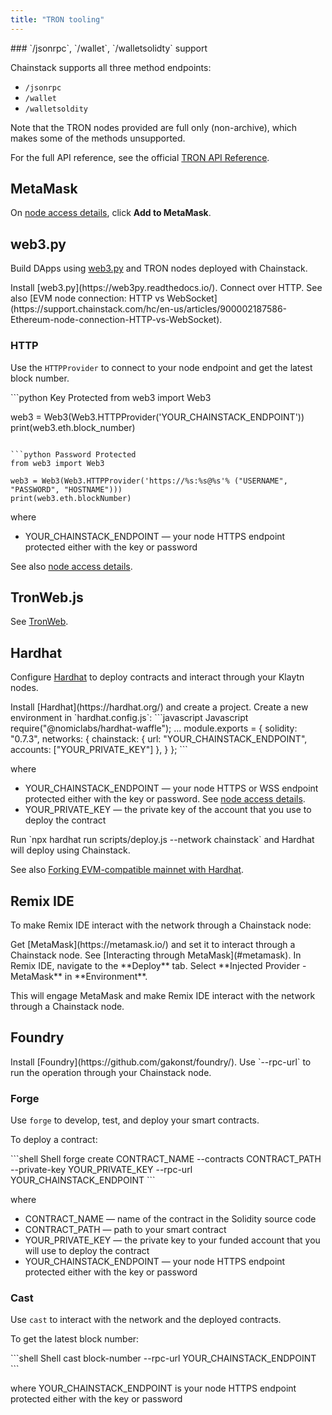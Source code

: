 ```yaml
---
title: "TRON tooling"
---
```


<Info>
  ### `/jsonrpc`, `/wallet`, `/walletsolidty` support

  Chainstack supports all three method endpoints:

  * `/jsonrpc`
  * `/wallet`
  * `/walletsoldity`

  Note that the TRON nodes provided are full only (non-archive), which makes some of the methods unsupported.
</Info>

For the full API reference, see the official [TRON API Reference](https://developers.tron.network/reference/).

## MetaMask

On [node access details](/docs/manage-your-node#view-node-access-and-credentials), click **Add to MetaMask**.

## web3.py

Build DApps using [web3.py](https://github.com/ethereum/web3.py) and TRON nodes deployed with Chainstack.

<Steps>
  <Step>
    Install [web3.py](https://web3py.readthedocs.io/).
  </Step>
  <Step>
    Connect over HTTP. See also [EVM node connection: HTTP vs WebSocket](https://support.chainstack.com/hc/en-us/articles/900002187586-Ethereum-node-connection-HTTP-vs-WebSocket).
  </Step>
</Steps>

### HTTP

Use the `HTTPProvider` to connect to your node endpoint and get the latest block number.

<CodeGroup>
  ```python Key Protected
  from web3 import Web3

  web3 = Web3(Web3.HTTPProvider('YOUR_CHAINSTACK_ENDPOINT'))
  print(web3.eth.block_number)
  ```

  ```python Password Protected
  from web3 import Web3

  web3 = Web3(Web3.HTTPProvider('https://%s:%s@%s'% ("USERNAME", "PASSWORD", "HOSTNAME")))
  print(web3.eth.blockNumber)
  ```
</CodeGroup>

where

* YOUR\_CHAINSTACK\_ENDPOINT — your node HTTPS endpoint protected either with the key or password

See also [node access details](/docs/manage-your-node#view-node-access-and-credentials).

## TronWeb.js

See [TronWeb](https://tronweb.network/).

## Hardhat

Configure [Hardhat](https://hardhat.org/) to deploy contracts and interact through your Klaytn nodes.

<Steps>
  <Step>
    Install [Hardhat](https://hardhat.org/) and create a project.
  </Step>
  <Step>
    Create a new environment in `hardhat.config.js`:

   <CodeGroup>
     ```javascript Javascript
     require("@nomiclabs/hardhat-waffle");
     ...
     module.exports = {
       solidity: "0.7.3",
       networks: {
         chainstack: {
             url: "YOUR_CHAINSTACK_ENDPOINT",
             accounts: ["YOUR_PRIVATE_KEY"]
         },
       }
     };
     ```
   </CodeGroup>

   where

   * YOUR\_CHAINSTACK\_ENDPOINT — your node HTTPS or WSS endpoint protected either with the key or password. See [node access details](/docs/manage-your-node#view-node-access-and-credentials).
   * YOUR\_PRIVATE\_KEY — the private key of the account that you use to deploy the contract
  </Step>
  <Step>
    Run `npx hardhat run scripts/deploy.js --network chainstack` and Hardhat will deploy using Chainstack.
  </Step>
</Steps>

See also [Forking EVM-compatible mainnet with Hardhat](https://support.chainstack.com/hc/en-us/articles/900004242406).

## Remix IDE

To make Remix IDE interact with the network through a Chainstack node:

<Steps>
  <Step>
    Get [MetaMask](https://metamask.io/) and set it to interact through a Chainstack node. See [Interacting through MetaMask](#metamask).
  </Step>
  <Step>
    In Remix IDE, navigate to the **Deploy** tab. Select **Injected Provider - MetaMask** in **Environment**.
  </Step>
</Steps>

This will engage MetaMask and make Remix IDE interact with the network through a Chainstack node.

## Foundry

<Steps>
  <Step>
    Install [Foundry](https://github.com/gakonst/foundry/).
  </Step>
  <Step>
    Use `--rpc-url` to run the operation through your Chainstack node.
  </Step>
</Steps>

### Forge

Use `forge` to develop, test, and deploy your smart contracts.

To deploy a contract:

<CodeGroup>
  ```shell Shell
  forge create CONTRACT_NAME --contracts CONTRACT_PATH --private-key YOUR_PRIVATE_KEY --rpc-url YOUR_CHAINSTACK_ENDPOINT
  ```
</CodeGroup>

where

* CONTRACT\_NAME — name of the contract in the Solidity source code
* CONTRACT\_PATH — path to your smart contract
* YOUR\_PRIVATE\_KEY — the private key to your funded account that you will use to deploy the contract
* YOUR\_CHAINSTACK\_ENDPOINT — your node HTTPS endpoint protected either with the key or password

### Cast

Use `cast` to interact with the network and the deployed contracts.

To get the latest block number:

<CodeGroup>
  ```shell Shell
  cast block-number --rpc-url YOUR_CHAINSTACK_ENDPOINT
  ```
</CodeGroup>

where YOUR\_CHAINSTACK\_ENDPOINT is your node HTTPS endpoint protected either with the key or password
